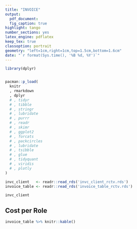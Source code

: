 ```yaml
---
title: "INVOICE"
output: 
  pdf_document:
  fig_caption: true
highlight: tango
number_sections: yes
latex_engine: pdflatex
keep_tex: true
classoption: portrait
geometry: "left=1cm,right=1cm,top=1.5cm,bottom=1.6cm"
date: "`r format(Sys.time(), '%B %d, %Y')`"
---
```



```r

library(dplyr)



```


```r

pacman::p_load(
  knitr
  , rmarkdown
  , dplyr
  # , tidyr
  # , tibble
  # , stringr
  # , lubridate
  # , purrr
  # , readr
  # , skimr
  # , ggplot2
  # , forcats
  # , packcircles
  # , lubridate
  # , tsibble
  # , glue
  # , tidyquant
  # , viridis
  # , plotly
)


```



```r


invc_client   <- readr::read_rds('invc_client_rctv.rds')
invoice_table <- readr::read_rds('invoice_table_rctv.rds')

invc_client

```

## Cost per Role

```r

invoice_table %>% knitr::kable()
  
  

```




